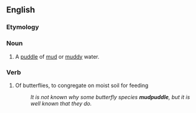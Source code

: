 ==English==

===Etymology===
{{compound|mud|puddle}}

===Noun===
{{en-noun}}

# A [[puddle]] of [[mud]] or [[muddy]] water.

===Verb===
{{en-verb|mudpuddl|es}}

# Of butterflies, to congregate on moist soil for feeding
#: ''It is not known why some butterfly species '''mudpuddle''', but it is well known that they do.''